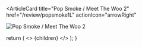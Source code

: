 <ArticleCard
  title="Pop Smoke / Meet The Woo 2"
  href="/review/popsmoke1L"
  actionIcon="arrowRight"
>

![Pop Smoke / Meet The Woo 2](../../images/cd/popsmoke1L.jpg)

</ArticleCard>

  return (
    <>
      {children}
    </>
  );
}